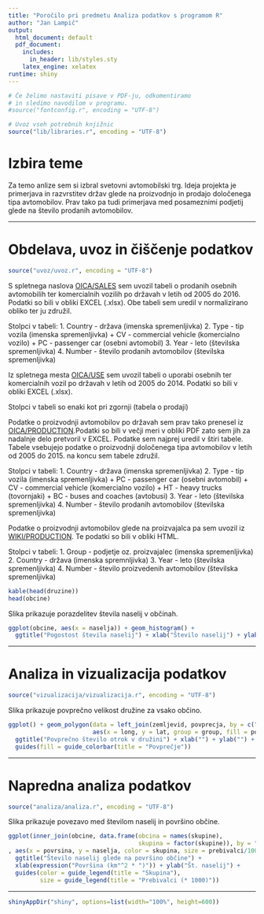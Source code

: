 ```yaml
---
title: "Poročilo pri predmetu Analiza podatkov s programom R"
author: "Jan Lampič"
output:
  html_document: default
  pdf_document:
    includes:
      in_header: lib/styles.sty
    latex_engine: xelatex
runtime: shiny
---
```


```r
# Če želimo nastaviti pisave v PDF-ju, odkomentiramo
# in sledimo navodilom v programu.
#source("fontconfig.r", encoding = "UTF-8")

# Uvoz vseh potrebnih knjižnic
source("lib/libraries.r", encoding = "UTF-8")
```

# Izbira teme

Za temo anlize sem si izbral svetovni avtomobilski trg. Ideja projekta je primerjava in razvrstitev držav glede na proizvodnjo in prodajo določenega tipa avtomobilov. 
Prav tako pa tudi primerjava med posameznimi podjetij glede na število prodanih avtomobilov.

***

# Obdelava, uvoz in čiščenje podatkov

```r
source("uvoz/uvoz.r", encoding = "UTF-8")
```

S spletnega naslova [OICA/SALES](http://www.oica.net/category/sales-statistics/) sem uvozil tabeli o prodanih osebnih avtomobilih ter komercialnih vozilih po državah v letih od 2005 do 2016. 
Podatki so bili v obliki EXCEL (.xlsx). Obe tabeli sem uredil v normalizirano obliko ter ju združil.

Stolpci v tabeli:
1. Country - država (imenska spremenljivka)
2. Type - tip vozila (imenska spremenljivka)
    + CV - commercial vehicle (komercialno vozilo)
    + PC - passenger car (osebni avtomobil)
3. Year - leto (številska spremenljivka)
4. Number - število prodanih avtomobilov (številska spremenljivka)

Iz spletnega mesta [OICA/USE](http://www.oica.net/category/vehicles-in-use/) sem uvozil tabeli o uporabi osebnih ter komercialnih vozil po državah v letih od 2005 do 2014.
Podatki so bili v obliki EXCEL (.xlsx).

Stolpci v tabeli so enaki kot pri zgornji (tabela o prodaji)

Podatke o proizvodnji avtomobilov po državah sem prav tako prenesel iz [OICA/PRODUCTION](http://www.oica.net/category/production-statistics/).Podatki so bili v večji meri v obliki PDF zato sem jih za nadalnje delo pretvoril v EXCEL. Podatke sem najprej uredil v štiri tabele. Tabele vsebujejo podatke o proizvodnji določenega tipa avtomobilov v letih od 2005 do 2015. na koncu sem tabele združil.

Stolpci v tabeli:
1. Country - država (imenska spremenljivka)
2. Type - tip vozila (imenska spremenljivka)
    + PC - passenger car (osebni avtomobil)
    + CV - commercial vehicle (komercialno vozilo)
    + HT - heavy trucks (tovornjaki)
    + BC - buses and coaches (avtobusi)
3. Year - leto (številska spremenljivka)
4. Number - število prodanih avtomobilov (številska spremenljivka)

Podatke o proizvodnji avtomobilov glede na proizvajalca pa sem uvozil iz [WIKI/PRODUCTION](https://en.wikipedia.org/wiki/List_of_manufacturers_by_motor_vehicle_production#2015). Te podatki so bili v obliki HTML.

Stolpci v tabeli:
1. Group - podjetje oz. proizvajalec (imenska spremenljivka)
2. Country - država (imenska spremnljivka)
3. Year - leto (številska spremenljivka)
4. Number - število proizvedenih avtomobilov (številska spremenljivka)






```r
kable(head(druzine))
head(obcine)
```

Slika \ref{fig:histogram} prikazuje porazdelitev števila naselij v občinah.

```r
ggplot(obcine, aes(x = naselja)) + geom_histogram() +
  ggtitle("Pogostost števila naselij") + xlab("Število naselij") + ylab("Število občin")
```

***

# Analiza in vizualizacija podatkov

```r
source("vizualizacija/vizualizacija.r", encoding = "UTF-8")
```

Slika \ref{fig:zemljevid} prikazuje povprečno velikost družine za vsako občino.

```r
ggplot() + geom_polygon(data = left_join(zemljevid, povprecja, by = c("OB_UIME" = "obcina")),
                        aes(x = long, y = lat, group = group, fill = povprecje)) +
  ggtitle("Povprečno število otrok v družini") + xlab("") + ylab("") +
  guides(fill = guide_colorbar(title = "Povprečje"))
```

***

# Napredna analiza podatkov

```r
source("analiza/analiza.r", encoding = "UTF-8")
```

Slika \ref{fig:graf} prikazuje povezavo med številom naselij in površino občine.

```r
ggplot(inner_join(obcine, data.frame(obcina = names(skupine),
                                     skupina = factor(skupine)), by = "obcina")
, aes(x = povrsina, y = naselja, color = skupina, size = prebivalci/1000)) + geom_point() +
  ggtitle("Število naselij glede na površino občine") +
  xlab(expression("Površina (km"^2 * ")")) + ylab("Št. naselij") +
  guides(color = guide_legend(title = "Skupina"),
         size = guide_legend(title = "Prebivalci (* 1000)"))
```

***

```r
shinyAppDir("shiny", options=list(width="100%", height=600))
```
